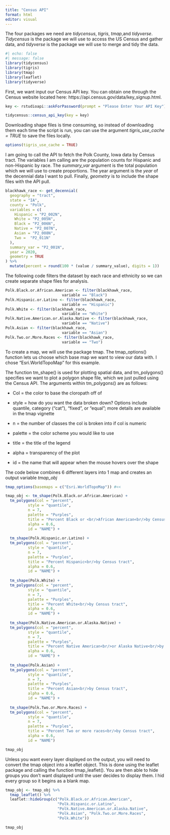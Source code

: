 ---
title: "Census API"
format: html
editor: visual
---

The four packages we need are *tidycensus*, *tigris*, *tmap*,and *tidyverse*. *Tidycensus* is the package we will use to access the US Census and gather data, and *tidyverse* is the package we will use to merge and tidy the data.

```{r}
#| echo: false
#| message: false
library(tidycensus)
library(tigris)
library(tmap)
library(leaflet)
library(tidyverse)
```

First, we want input our Census API key. You can obtain one through the Census website located here: https://api.census.gov/data/key_signup.html.

```{r}

key <- rstudioapi::askForPassword(prompt = "Please Enter Your API Key")

tidycensus::census_api_key(key = key)
```

Downloading shape files is time consuming, so instead of downloading them each time the script is run, you can use the argument *tigris_use_cache = TRUE* to save the files locally.

```{r}

options(tigris_use_cache = TRUE)
```

I am going to call the API to fetch the Polk County, Iowa data by Census tract. The variables I am calling are the population counts for Hispanic and non-Hispanic by race. The *summary_var* argument is the total population which we will use to create proportions. The year argument is the *year* of the decennial data I want to pull. Finally, *geometry* is to include the shape files with the API pull.

```{r}
blackhawk_race <- get_decennial(
  geography = "tract",
  state = "IA",
  county = "Polk",
  variables = c(
    Hispanic = "P2_002N",
    White = "P2_005N",
    Black = "P2_006N",
    Native = "P2_007N",
    Asian = "P2_008N",
    Two =  "P2_011N"
  ),
  summary_var = "P2_001N",
  year = 2020,
  geometry = TRUE
) %>%
  mutate(percent = round(100 * (value / summary_value), digits = 1))

```

The following code filters the dataset by each race and ethnicity so we can create separate shape files for analysis.

```{r}

Polk.Black.or.African.American <- filter(blackhawk_race, 
                         variable == "Black")
Polk.Hispanic.or.Latino <- filter(blackhawk_race, 
                         variable == "Hispanic")
Polk.White <- filter(blackhawk_race, 
                         variable == "White")
Polk.Native.American.or.Alaska.Native <- filter(blackhawk_race, 
                         variable == "Native")
Polk.Asian <- filter(blackhawk_race, 
                         variable == "Asian")
Polk.Two.or.More.Races <- filter(blackhawk_race, 
                         variable == "Two")
```

To create a map, we will use the package tmap. The tmap_options() function lets us choose which base map we want to view our data with. I chose "Esri.WorldTopoMap" for this example.

The function tm_shape() is used for plotting spatial data, and tm_polygons() specifies we want to plot a polygon shape file, which we just pulled using the Census API. The arguments within tm_polygons() are as follows:

-   Col = the color to base the cloropath off of

-   style = how do you want the data broken down? Options include quantile, category ("cat"), "fixed", or "equal"; more details are available in the tmap vignette

-   n = the number of classes the col is broken into if col is numeric

-   palette = the color scheme you would like to use

-   title = the title of the legend

-   alpha = transparency of the plot

-   id = the name that will appear when the mouse hovers over the shape

The code below combines 6 different layers into 1 map and creates an output variable *tmap_obj*

```{r}
tmap_options(basemaps = c("Esri.WorldTopoMap")) #<<

tmap_obj <- tm_shape(Polk.Black.or.African.American) +
  tm_polygons(col = "percent",
          style = "quantile",
          n = 7,
          palette = "Purples",
          title = "Percent Black or <br/>African American<br/>by Census tract",
          alpha = 0.6,
          id = "NAME") +
  
  tm_shape(Polk.Hispanic.or.Latino) +
  tm_polygons(col = "percent",
          style = "quantile",
          n = 7,
          palette = "Purples",
          title = "Percent Hispanic<br/>by Census tract",
          alpha = 0.6,
          id = "NAME") +
  
  tm_shape(Polk.White) +
  tm_polygons(col = "percent",
          style = "quantile",
          n = 7,
          palette = "Purples",
          title = "Percent White<br/>by Census tract",
          alpha = 0.6,
          id = "NAME") +
  
  tm_shape(Polk.Native.American.or.Alaska.Native) +
  tm_polygons(col = "percent",
          style = "quantile",
          n = 7,
          palette = "Purples",
          title = "Percent Native American<br/>or Alaska Native<br/>by Census tract",
          alpha = 0.6,
          id = "NAME") +
  
  tm_shape(Polk.Asian) +
  tm_polygons(col = "percent",
          style = "quantile",
          n = 7,
          palette = "Purples",
          title = "Percent Asian<br/>by Census tract",
          alpha = 0.6,
          id = "NAME") +
  
  tm_shape(Polk.Two.or.More.Races) +
  tm_polygons(col = "percent",
          style = "quantile",
          n = 7,
          palette = "Purples",
          title = "Percent Two or more races<br/>by Census tract",
          alpha = 0.6,
          id = "NAME")

tmap_obj
```

Unless you want every layer displayed on the output, you will need to convert the tmap object into a leaflet object. This is done using the leaflet package and calling the function tmap_leaflet(). You are then able to hide groups you don't want displayed until the user decides to display them. I hid every group so it begins as a blank map.

```{r}
tmap_obj <- tmap_obj %>% 
  tmap_leaflet() %>%
  leaflet::hideGroup(c("Polk.Black.or.African.American", 
                       "Polk.Hispanic.or.Latino",
                       "Polk.Native.American.or.Alaska.Native", 
                       "Polk.Asian", "Polk.Two.or.More.Races", 
                       "Polk.White"))

tmap_obj
```
